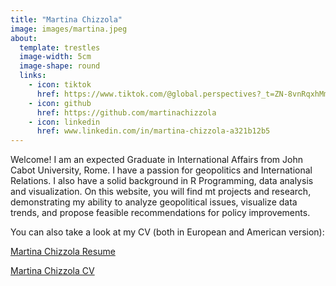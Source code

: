 ```yaml
---
title: "Martina Chizzola"
image: images/martina.jpeg
about: 
  template: trestles
  image-width: 5cm
  image-shape: round
  links:
    - icon: tiktok
      href: https://www.tiktok.com/@global.perspectives?_t=ZN-8vnRqxhMm0s&_r=1 
    - icon: github
      href: https://github.com/martinachizzola
    - icon: linkedin
      href: www.linkedin.com/in/martina-chizzola-a321b12b5
---
```


Welcome! I am an expected Graduate in International Affairs from John Cabot University, Rome. I have a passion for geopolitics and International Relations. I also have a solid background in R Programming, data analysis and visualization. On this website, you will find mt projects and research, demonstrating my ability to analyze geopolitical issues, visualize data trends, and propose feasible recommendations for policy improvements.

You can also take a look at my CV (both in European and American version): 

<a href="cv/Martina-Chizzola-CV-Resume.pdf" target="blank">Martina Chizzola Resume</a>

<a href="cv/Martina-Chizzola-CV-Europass.pdf" target="blank">Martina Chizzola CV</a>
